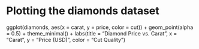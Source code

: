 # Plotting the diamonds dataset
ggplot(diamonds, aes(x = carat, y = price, color = cut)) +
  geom_point(alpha = 0.5) +
  theme_minimal() +
  labs(title = "Diamond Price vs. Carat",
       x = "Carat",
       y = "Price (USD)",
       color = "Cut Quality")
